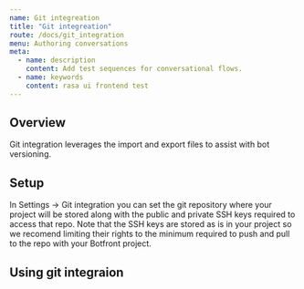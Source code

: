```yaml
---
name: Git integreation
title: "Git integreation"
route: /docs/git_integration
menu: Authoring conversations
meta:
  - name: description
    content: Add test sequences for conversational flows.
  - name: keywords
    content: rasa ui frontend test
---
```


## Overview

Git integration leverages the import and export files to assist with bot versioning.


## Setup

In Settings -> Git integration you can set the git repository where your project will be stored along with the public and private SSH keys required to access that repo.
Note that the SSH keys are stored as is in your project so we recomend limiting their rights to the minimum required to push and pull to the repo with your Botfront project.

## Using git integraion

